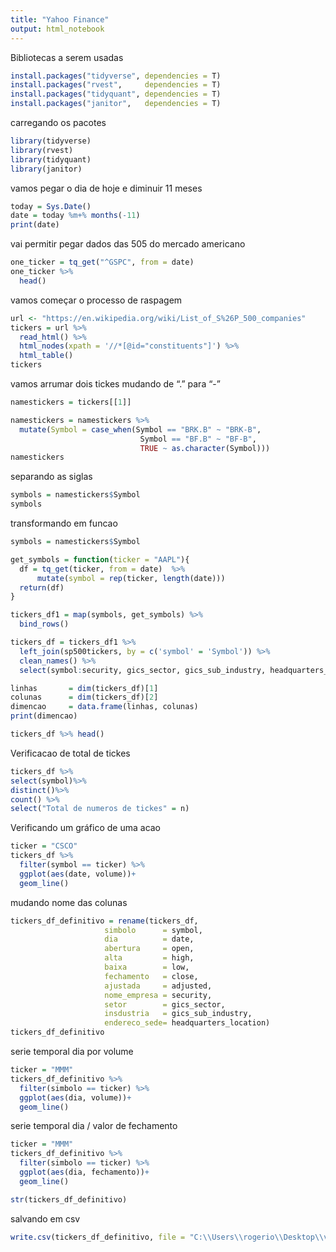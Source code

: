```yaml
---
title: "Yahoo Finance"
output: html_notebook
---
```

Bibliotecas a serem usadas
```r
install.packages("tidyverse", dependencies = T)
install.packages("rvest",     dependencies = T)
install.packages("tidyquant", dependencies = T)
install.packages("janitor",   dependencies = T)
```
carregando os pacotes
```r
library(tidyverse)
library(rvest)
library(tidyquant)
library(janitor)
```
vamos pegar o dia de hoje e diminuir 11 meses
```r
today = Sys.Date()
date = today %m+% months(-11)
print(date)
```
vai permitir pegar dados das 505 do mercado americano
```r
one_ticker = tq_get("^GSPC", from = date)
one_ticker %>% 
  head()
```
vamos começar o processo de raspagem
```r
url <- "https://en.wikipedia.org/wiki/List_of_S%26P_500_companies"
tickers = url %>%
  read_html() %>%
  html_nodes(xpath = '//*[@id="constituents"]') %>% 
  html_table()
tickers
```
vamos arrumar dois tickes mudando de "." para "-"
```r
namestickers = tickers[[1]]
```

```r
namestickers = namestickers %>% 
  mutate(Symbol = case_when(Symbol == "BRK.B" ~ "BRK-B",
                             Symbol == "BF.B" ~ "BF-B",
                             TRUE ~ as.character(Symbol)))
namestickers
```

separando as siglas
```r
symbols = namestickers$Symbol
symbols
```
transformando em funcao 
```r
symbols = namestickers$Symbol
```

```r
get_symbols = function(ticker = "AAPL"){
  df = tq_get(ticker, from = date)  %>%  
      mutate(symbol = rep(ticker, length(date)))
  return(df)
}

```

```r
tickers_df1 = map(symbols, get_symbols) %>% 
  bind_rows()
```

```r
tickers_df = tickers_df1 %>% 
  left_join(sp500tickers, by = c('symbol' = 'Symbol')) %>% 
  clean_names() %>% 
  select(symbol:security, gics_sector, gics_sub_industry, headquarters_location)
```

```r
linhas       = dim(tickers_df)[1]
colunas      = dim(tickers_df)[2]
dimencao     = data.frame(linhas, colunas)
print(dimencao)
```

```r
tickers_df %>% head()
```
Verificacao de total de tickes
```r
tickers_df %>% 
select(symbol)%>% 
distinct()%>% 
count() %>% 
select("Total de numeros de tickes" = n)
```
Verificando um gráfico de uma acao
```r
ticker = "CSCO"
tickers_df %>% 
  filter(symbol == ticker) %>% 
  ggplot(aes(date, volume))+
  geom_line()
```
mudando nome das colunas
```r
tickers_df_definitivo = rename(tickers_df, 
                     simbolo      = symbol,
                     dia          = date,
                     abertura     = open,
                     alta         = high,
                     baixa        = low,
                     fechamento   = close,
                     ajustada     = adjusted,
                     nome_empresa = security,
                     setor        = gics_sector,
                     insdustria   = gics_sub_industry,
                     endereco_sede= headquarters_location)
tickers_df_definitivo
```
serie temporal dia por volume
```r
ticker = "MMM"
tickers_df_definitivo %>% 
  filter(simbolo == ticker) %>% 
  ggplot(aes(dia, volume))+
  geom_line()
```
serie temporal dia / valor de fechamento
```r
ticker = "MMM"
tickers_df_definitivo %>% 
  filter(simbolo == ticker) %>% 
  ggplot(aes(dia, fechamento))+
  geom_line()
```

```r
str(tickers_df_definitivo)
```


salvando em csv
```r
write.csv(tickers_df_definitivo, file = "C:\\Users\\rogerio\\Desktop\\vaga\\tabela.csv", sep = ".")
```

